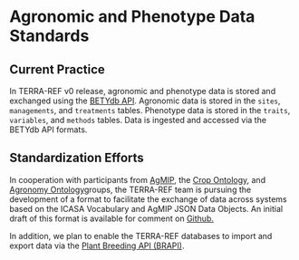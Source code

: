 # Agronomic and Phenotype Data Standards

## Current Practice

In TERRA-REF v0 release, agronomic and phenotype data is stored and exchanged using the [BETYdb API](https://terraref.ncsa.illinois.edu/bety/api/docs). Agronomic data is stored in the `sites`, `managements`, and `treatments` tables. Phenotype data is stored in the `traits`, `variables`, and `methods` tables. Data is ingested and accessed via the BETYdb API formats.

## Standardization Efforts

In cooperation with participants from [AgMIP](http://research.agmip.org/display/research/Welcome+to+AgMIP+Research), the [Crop Ontology](http://www.cropontology.org/), and [Agronomy Ontology ](https://github.com/AgriculturalSemantics/agro)groups, the TERRA-REF team is pursuing the development of a format to facilitate the exchange of data across systems based on the ICASA Vocabulary and AgMIP JSON Data Objects. An initial draft of this format is available for comment on [Github.](https://github.com/craig-willis/icasa)

In addition, we plan to enable the TERRA-REF databases to import and export data via the [Plant Breeding API \(BRAPI\)](https://github.com/terraref/documentation/tree/56f669dc870b3c3921bfc029914545574e70f8df/docs.brapi.apiary.io).

